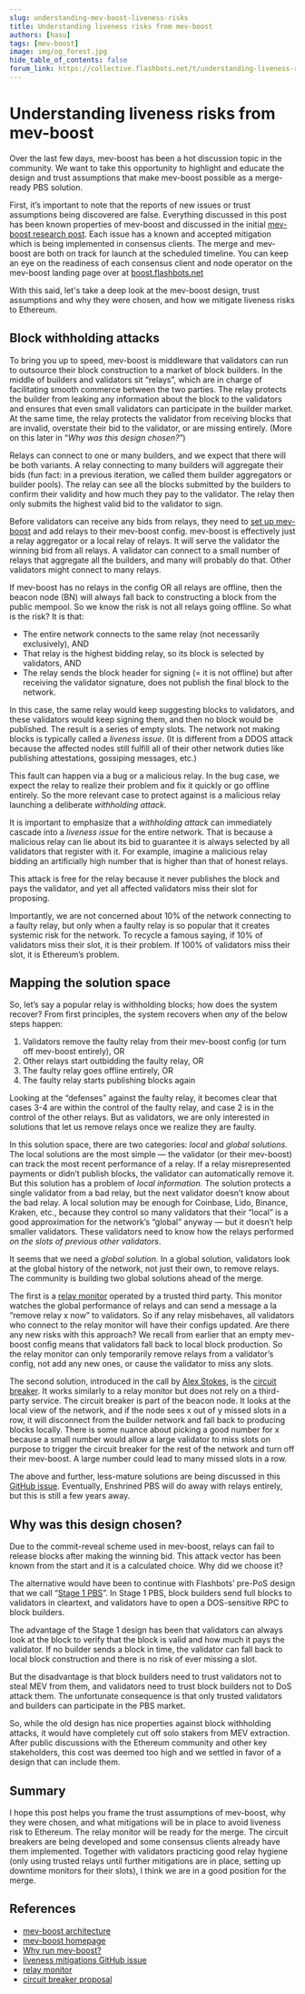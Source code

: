 ```yaml
---
slug: understanding-mev-boost-liveness-risks
title: Understanding liveness risks from mev-boost
authors: [hasu]
tags: [mev-boost]
image: img/og_forest.jpg
hide_table_of_contents: false
forum_link: https://collective.flashbots.net/t/understanding-liveness-risks-from-mev-boost/888
---
```


# Understanding liveness risks from mev-boost

Over the last few days, mev-boost has been a hot discussion topic in the community. We want to take this opportunity to highlight and educate the design and trust assumptions that make mev-boost possible as a merge-ready PBS solution.

<!--truncate-->

First, it’s important to note that the reports of new issues or trust assumptions being discovered are false. Everything discussed in this post has been known properties of mev-boost and discussed in the initial [mev-boost research post](https://ethresear.ch/t/mev-boost-merge-ready-flashbots-architecture/11177). Each issue has a known and accepted mitigation which is being implemented in consensus clients. The merge and mev-boost are both on track for launch at the scheduled timeline. You can keep an eye on the readiness of each consensus client and node operator on the mev-boost landing page over at [boost.flashbots.net](http://boost.flashbots.net)

With this said, let's take a deep look at the mev-boost design, trust assumptions and why they were chosen, and how we mitigate liveness risks to Ethereum.

## Block withholding attacks

To bring you up to speed, mev-boost is middleware that validators can run to outsource their block construction to a market of block builders. In the middle of builders and validators sit “relays”, which are in charge of facilitating smooth commerce between the two parties. The relay protects the builder from leaking any information about the block to the validators and ensures that even small validators can participate in the builder market. At the same time, the relay protects the validator from receiving blocks that are invalid, overstate their bid to the validator, or are missing entirely. (More on this later in “*Why was this design chosen?*”)

Relays can connect to one or many builders, and we expect that there will be both variants. A relay connecting to many builders will aggregate their bids (fun fact: in a previous iteration, we called them builder aggregators or builder pools). The relay can see all the blocks submitted by the builders to confirm their validity and how much they pay to the validator. The relay then only submits the highest valid bid to the validator to sign.

Before validators can receive any bids from relays, they need to [set up mev-boost](https://boost.flashbots.net/) and add relays to their mev-boost config. mev-boost is effectively just a relay aggregator or a local relay of relays. It will serve the validator the winning bid from all relays. A validator can connect to a small number of relays that aggregate all the builders, and many will probably do that. Other validators might connect to many relays.

If mev-boost has no relays in the config OR all relays are offline, then the beacon node (BN) will always fall back to constructing a block from the public mempool. So we know the risk is not all relays going offline. So what is the risk? It is that:

- The entire network connects to the same relay (not necessarily exclusively), AND
- That relay is the highest bidding relay, so its block is selected by validators, AND
- The relay sends the block header for signing (= it is not offline) but after receiving the validator signature, does not publish the final block to the network.

In this case, the same relay would keep suggesting blocks to validators, and these validators would keep signing them, and then no block would be published. The result is a series of empty slots. The network not making blocks is typically called a *liveness issue*. (It is different from a DDOS attack because the affected nodes still fulfill all of their other network duties like publishing attestations, gossiping messages, etc.)

This fault can happen via a bug or a malicious relay. In the bug case, we expect the relay to realize their problem and fix it quickly or go offline entirely. So the more relevant case to protect against is a malicious relay launching a deliberate *withholding attack*.

It is important to emphasize that a *withholding attack* can immediately cascade into a *liveness issue* for the entire network. That is because a malicious relay can lie about its bid to guarantee it is always selected by all validators that register with it. For example, imagine a malicious relay bidding an artificially high number that is higher than that of honest relays.

This attack is free for the relay because it never publishes the block and pays the validator, and yet all affected validators miss their slot for proposing.

Importantly, we are not concerned about 10% of the network connecting to a faulty relay, but only when a faulty relay is so popular that it creates systemic risk for the network. To recycle a famous saying, if 10% of validators miss their slot, it is their problem. If 100% of validators miss their slot, it is Ethereum’s problem.

## Mapping the solution space

So, let’s say a popular relay is withholding blocks; how does the system recover? From first principles, the system recovers when *any* of the below steps happen:

1. Validators remove the faulty relay from their mev-boost config (or turn off mev-boost entirely), OR
2. Other relays start outbidding the faulty relay, OR
3. The faulty relay goes offline entirely, OR
4. The faulty relay starts publishing blocks again

Looking at the “defenses” against the faulty relay, it becomes clear that cases 3-4 are within the control of the faulty relay, and case 2 is in the control of the other relays. But as validators, we are only interested in solutions that let us remove relays once we realize they are faulty.

In this solution space, there are two categories: *local* and *global solutions*. The local solutions are the most simple — the validator (or their mev-boost) can track the most recent performance of a relay. If a relay misrepresented payments or didn’t publish blocks, the validator can automatically remove it. But this solution has a problem of *local information.* The solution protects a single validator from a bad relay, but the next validator doesn’t know about the bad relay. A local solution may be enough for Coinbase, Lido, Binance, Kraken, etc., because they control so many validators that their “local” is a good approximation for the network’s “global” anyway — but it doesn’t help smaller validators. These validators need to know how the relays performed *on the slots of previous other validators*.

It seems that we need a *global solution.* In a global solution, validators look at the global history of the network, not just their own, to remove relays. The community is building two global solutions ahead of the merge.

The first is a [relay monitor](https://github.com/flashbots/mev-boost/issues/142) operated by a trusted third party. This monitor watches the global performance of relays and can send a message a la “remove relay x now” to validators. So if any relay misbehaves, all validators who connect to the relay monitor will have their configs updated. Are there any new risks with this approach? We recall from earlier that an empty mev-boost config means that validators fall back to local block production. So the relay monitor can only temporarily remove relays from a validator’s config, not add any new ones, or cause the validator to miss any slots.

The second solution, introduced in the call by [Alex Stokes](https://twitter.com/ralexstokes), is the [circuit breaker](https://hackmd.io/@ralexstokes/BJn9N6Thc). It works similarly to a relay monitor but does not rely on a third-party service. The circuit breaker is part of the beacon node. It looks at the local view of the network, and if the node sees x out of y missed slots in a row, it will disconnect from the builder network and fall back to producing blocks locally. There is some nuance about picking a good number for x because a small number would allow a large validator to miss slots on purpose to trigger the circuit breaker for the rest of the network and turn off their mev-boost. A large number could lead to many missed slots in a row.

The above and further, less-mature solutions are being discussed in this [GitHub issue](https://github.com/flashbots/mev-boost/issues/222). Eventually, Enshrined PBS will do away with relays entirely, but this is still a few years away.

## Why was this design chosen?

Due to the commit-reveal scheme used in mev-boost, relays can fail to release blocks after making the winning bid. This attack vector has been known from the start and it is a calculated choice. Why did we choose it?

The alternative would have been to continue with Flashbots’ pre-PoS design that we call “[Stage 1 PBS](https://writings.flashbots.net/why-run-mevboost)”. In Stage 1 PBS, block builders send full blocks to validators in cleartext, and validators have to open a DOS-sensitive RPC to block builders.

The advantage of the Stage 1 design has been that validators can always look at the block to verify that the block is valid and how much it pays the validator. If no builder sends a block in time, the validator can fall back to local block construction and there is no risk of ever missing a slot.

But the disadvantage is that block builders need to trust validators not to steal MEV from them, and validators need to trust block builders not to DoS attack them. The unfortunate consequence is that only trusted validators and builders can participate in the PBS market.

So, while the old design has nice properties against block withholding attacks, it would have completely cut off solo stakers from MEV extraction. After public discussions with the Ethereum community and other key stakeholders, this cost was deemed too high and we settled in favor of a design that can include them.

## Summary

I hope this post helps you frame the trust assumptions of mev-boost, why they were chosen, and what mitigations will be in place to avoid liveness risk to Ethereum. The relay monitor will be ready for the merge. The circuit breakers are being developed and some consensus clients already have them implemented. Together with validators practicing good relay hygiene (only using trusted relays until further mitigations are in place, setting up downtime monitors for their slots), I think we are in a good position for the merge.

## References

- [mev-boost architecture](https://ethresear.ch/t/mev-boost-merge-ready-flashbots-architecture/11177)
- [mev-boost homepage](https://boost.flashbots.net/)
- [Why run mev-boost?](https://writings.flashbots.net/why-run-mevboost/)
- [liveness mitigations GitHub issue](https://github.com/flashbots/mev-boost/issues/222)
- [relay monitor](https://github.com/flashbots/mev-boost/issues/142)
- [circuit breaker proposal](https://hackmd.io/@ralexstokes/BJn9N6Thc)
